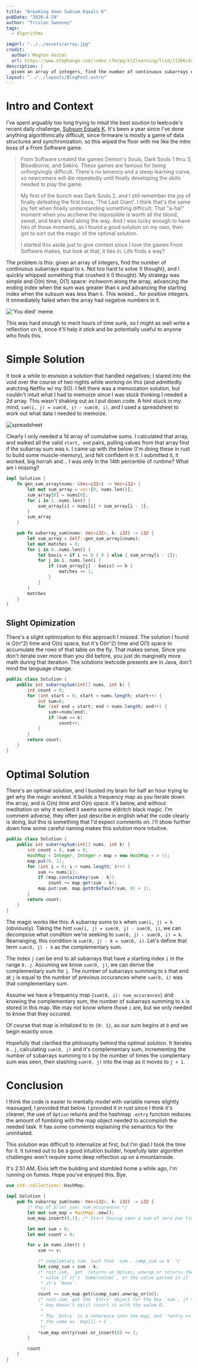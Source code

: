 ```yaml
---
title: "Breaking down Subsum Equals K"
pubDate: "2020-4-29"
author: "Tristan Sweeney"
tags:
  - Algorithms

imgUrl: "../../assets/array.jpg"
credit:
  author: Meghan Vestal
  url: https://www.elephango.com/index.cfm/pg/k12learning/lcid/11366/Arrays
description: |
  given an array of integers, find the number of continuous subarrays equal to `k`.
layout: "../../layouts/BlogPost.astro"
---
```



# Intro and Context

I've spent arguably too long trying to intuit the best soution to leetcode's recent daily challenge, [Subsum Equals K](https://leetcode.com/problems/subarray-sum-equals-k/). It's been a year since I've done anything algorithmically difficult, since firmware is mostly a game of data structures and synchronization, so this wiped the floor with me like the intro boss of a From Software game.

> From Software created the games Demon's Souls, Dark Souls 1 thru 3, Bloodborne, and Sekiro. These games are famous for being unforgivingly difficult. There's no leinency and a steep learning curve, so newcomers will die repeatedly until finally developing the skills needed to play the game.
>
> My first of the bunch was Dark Souls 2, and I still remember the joy of finally defeating the first boss, 'The Last Giant'. I think that's the same joy felt when finally understanding something difficult. That "a-ha!" moment when you accheve the impossible is worth all the blood, sweat, and tears shed along the way. And I was lucky enough to have two of those moments, as I found a good solution on my own, then got to sort out the magic of the optimal solution.
>
> I started this aside just to give context since I love the games From Software makes, but look at that, it ties in. Life finds a way?

The problem is this: given an array of integers, find the number of continuous subarrays equal to `k`. Not too hard to solve (I thought), and I quickly whipped something that crushed it (I thought). My strategy was simple and O(n) time, O(1) space: inchworm along the array, advancing the ending index when the sum was greater than `k` and advancing the starting index when the subsum was less than `k`. This woked... for positive integers. It immediately failed when the array had negative numbers in it.

<Image src={youdied} alt="'You died' meme" height={300} />

<div class="flex flex-justify-end">
  <ImageCredit author="unknown" url="" />
</div>

This was hard enough to merit hours of time sunk, so I might as well write a reflection on it, since it'll help it stick and be potentially useful to anyone who finds this.

# Simple Solution

It took a while to envision a solution that handled negatives; I stared into the void over the course of two nights while working on this (and admittedly watching Netflix w/ my SO). I felt there was a memoization solution, but couldn't intuit what I had to memoize since I was stuck thinking I needed a 2d array. This wasn't shaking out as I put down code. A hint stuck in my mind, `sum(i, j) = sum(0, j) - sum(0, i)`, and I used a spreadsheet to work out what data I needed to memoize.

<Image src={spreadsheet} alt="spreadsheet" />

<div class="flex flex-justify-end">
  <ImageCredit author="unknown" url="" />
</div>

Clearly I only needed a 1d array of cumulative sums. I calculated that array, and walked all the valid `start, end` pairs, pulling values from that array find if the subarray sum was `k`. I came up with the below (I'm doing these in rust to build some muscle-memory), and felt confident in it. I submitted it, it worked, big horrah and... I was only in the 14th percentile of runtime? What am I missing?

```rust
impl Solution {
    fn gen_sum_array(nums: &Vec<i32>) -> Vec<i32> {
        let mut sum_array = vec![0; nums.len()];
        sum_array[0] = nums[0];
        for i in 1..nums.len() {
            sum_array[i] = nums[i] + sum_array[i - 1];
        }
        sum_array
    }

    pub fn subarray_sum(nums: Vec<i32>, k: i32) -> i32 {
        let sum_array = Self::gen_sum_array(&nums);
        let mut matches = 0;
        for i in 0..nums.len() {
            let basis = if i == 0 { 0 } else { sum_array[i - 1]};
            for j in i..nums.len() {
                if (sum_array[j] - basis) == k {
                    matches += 1;
                }
            }
        }
        matches
    }
}
```

## Slight Opimization

There's a slight optimization to this approach I missed. The solution I found is O(n^2) time and O(n) space, but it's O(n^2) time and O(1) space to accumulate the rows of that table on the fly. That makes sense, Since you don't iterate over more than you did before, you just do marginally more math during that iteration. The solutions leetcode presents are in Java, don't mind the language change.

```java
public class Solution {
    public int subarraySum(int[] nums, int k) {
        int count = 0;
        for (int start = 0; start < nums.length; start++) {
            int sum=0;
            for (int end = start; end < nums.length; end++) {
                sum+=nums[end];
                if (sum == k)
                    count++;
            }
        }
        return count;
    }
}
```

# Optimal Solution

There's an optimal solution, and I busted my brain for half an hour trying to get why the magic worked. It builds a frequency map as you iterate down the array, and is O(n) time and O(n) space. It's below, and without meditation on why it worked it seems some eldritch black magic. I'm comment adverse, they often just describe in english what the code clearly is doing, but this is something that I'd expect comments on. I'll show further down how some careful naming makes this solution more intuitive.

```java
public class Solution {
    public int subarraySum(int[] nums, int k) {
        int count = 0, sum = 0;
        HashMap < Integer, Integer > map = new HashMap < > ();
        map.put(0, 1);
        for (int i = 0; i < nums.length; i++) {
            sum += nums[i];
            if (map.containsKey(sum - k))
                count += map.get(sum - k);
            map.put(sum, map.getOrDefault(sum, 0) + 1);
        }
        return count;
    }
}
```

The magic works like this: A subarray sums to `k` when `sum(i, j) = k` (obviously). Taking the hint `sum(i, j) = sum(0, j) - sum(0, i)`, we can decompose what condition we're seeking to `sum(0, j) - sum(0, i) = k`. Rearranging, this condition is `sum(0, j) - k = sum(0, i)`. Let's define that term `sum(0, j) - k` as the complementary sum.

The index `j` can be end to all subarrays that have a starting index `i` in the range `0..j`. Assuming we know `sum(0, j)`, we can derive the complementary sum for `j`. The number of subarrays summing to `k` that end at `j` is equal to the number of previous occurances where `sum(0, i)` was that complementary sum.

Assume we have a frequency map `{sum(0, i): num_occurances}` and knowing the complementary sum, the number of subarrays summing to `k` is stored in this map. We may not know where those `i` are, but we only needed to know that they occured.

Of course that map is initalized to to `{0: 1}`, as our sum begins at `0` and we begin exactly once.

Hopefully that clarified the philosophy behind the optimal solution. It iterates `0..j`, calculating `sum(0, j)` and it's complementary sum, incrementing the number of subarrays summing to `k` by the number of times the complentary sum was seen, then stashing `sum(0, j)` into the map as it moves to `j + 1`.

# Conclusion

I think the code is easier to mentally model with variable names slightly massaged, I provided that below.
I provided it in rust since I think it's cleaner, the use of `Option` returns and the hashmap `.entry` function reduces the amount of fumbling with the map object needed to accomplish the needed task. It has some comments explaining the semantics for the uninitiated.

This solution was difficult to internalize at first, but I'm glad I took the time for it. It turned out to be a good intuition builder, hopefully later algorithm challenges won't require some deep reflection up on a mountainside.

It's 2:51 AM, Elvis left the building and stumbled home a while ago, I'm running on fumes. Hope you've enjoyed this. Bye.

```rust
use std::collections::HashMap;

impl Solution {
    pub fn subarray_sum(nums: Vec<i32>, k: i32) -> i32 {
        /* Map of prior_sum: num_occurences */
        let mut sum_map = HashMap::new();
        sum_map.insert(0,1); /* Start having seen a sum of zero one time */

        let mut sum = 0;
        let mut count = 0;

        for v in nums.iter() {
            sum += v;

            /* complemtary sum, such that `sum - comp_sum == k` */
            let comp_sum = sum - k;
            /* rust-iom, `get` returns an Option, unwrap_or returns the
             * value if it's `Some(value)`, or the value passed in if
             * it's `None`.
             */
            count += sum_map.get(&comp_sum).unwrap_or(&0);
            /* rust-iom, get the `Entry` object for the key `sum`, if that
             * key doesn't exist insert it with the value 0.
             *
             * The `Entry` is a reference into the map, and `*entry += 1` is
             * the same as `map[i] + 1`.
             */
            *sum_map.entry(sum).or_insert(0) += 1;
        }

        count
    }
}
```
